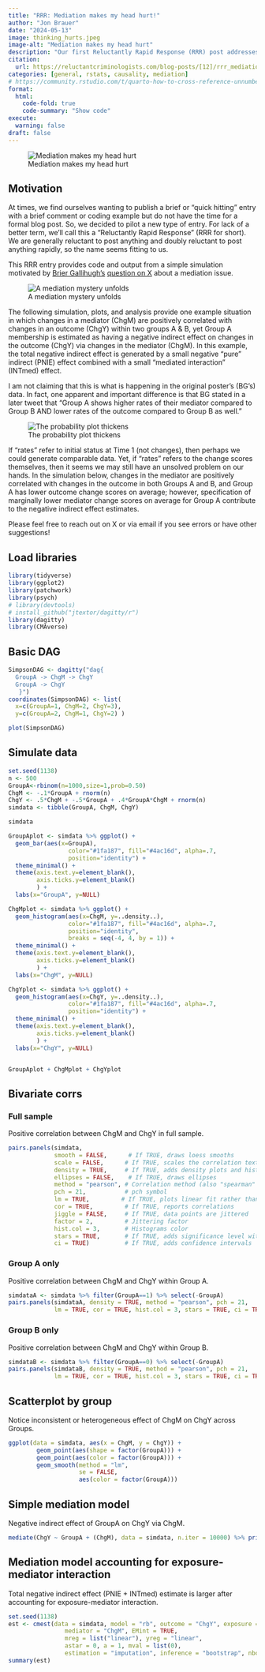 ```yaml
---
title: "RRR: Mediation makes my head hurt!"
author: "Jon Brauer"
date: "2024-05-13"
image: thinking_hurts.jpeg
image-alt: "Mediation makes my head hurt"
description: "Our first Reluctantly Rapid Response (RRR) post addresses a confusing mediation issue."
citation:
  url: https://reluctantcriminologists.com/blog-posts/[12]/rrr_mediation.html
categories: [general, rstats, causality, mediation]
# https://community.rstudio.com/t/quarto-how-to-cross-reference-unnumbered-book-chapter/136279/2
format:
  html:
    code-fold: true
    code-summary: "Show code"
execute: 
  warning: false
draft: false
---
```


![Mediation makes my head hurt](thinking_hurts.jpeg)

## Motivation

At times, we find ourselves wanting to publish a brief or "quick hitting" entry with a brief comment or coding example but do not have the time for a formal blog post. So, we decided to pilot a new type of entry. For lack of a better term, we'll call this a "Reluctantly Rapid Response" (RRR for short). We are generally reluctant to post anything and doubly reluctant to post anything rapidly, so the name seems fitting to us. 

This RRR entry provides code and output from a simple simulation motivated by [Brier Gallihugh's](https://twitter.com/Brier_Gallihugh) [question on X](https://x.com/Brier_Gallihugh/status/1789398630425649302) about a mediation issue. 

![A mediation mystery unfolds](BG_tweet.jpeg)

The following simulation, plots, and analysis provide one example situation in which changes in a mediator (ChgM) are positively correlated with changes in an outcome (ChgY) within two groups A & B, yet Group A membership is estimated as having a negative indirect effect on changes in the outcome (ChgY) via changes in the mediator (ChgM). In this example, the total negative indirect effect is generated by a small negative "pure" indirect (PNIE) effect combined with a small "mediated interaction" (INTmed) effect. 

I am not claiming that this is what is happening in the original poster's (BG's) data. In fact, one apparent and important difference is that BG stated in a later tweet that "Group A shows higher rates of their mediator compared to Group B AND lower rates of the outcome compared to Group B as well." 

![The probability plot thickens](BG_tweet2.jpeg)

If "rates" refer to initial status at Time 1 (not changes), then perhaps we could generate comparable data. Yet, if "rates" refers to the change scores themselves, then it seems we may still have an unsolved problem on our hands. In the simulation below, changes in the mediator are positively correlated with changes in the outcome in both Groups A and B, and Group A has lower outcome change scores on average; however, specification of marginally lower mediator change scores on average for Group A contribute to the negative indirect effect estimates. 

Please feel free to reach out on X or via email if you see errors or have other suggestions! 

## Load libraries

```r
library(tidyverse)
library(ggplot2)
library(patchwork)
library(psych)
# library(devtools)
# install_github("jtextor/dagitty/r")
library(dagitty)
library(CMAverse)

```

## Basic DAG

```r
SimpsonDAG <- dagitty("dag{
  GroupA -> ChgM -> ChgY
  GroupA -> ChgY
   }") 
coordinates(SimpsonDAG) <- list(
  x=c(GroupA=1, ChgM=2, ChgY=3),
  y=c(GroupA=2, ChgM=1, ChgY=2) )

plot(SimpsonDAG)
```

## Simulate data

```r

set.seed(1138)
n <- 500
GroupA<-rbinom(n=1000,size=1,prob=0.50)
ChgM <- -.1*GroupA + rnorm(n)
ChgY <- .5*ChgM + -.5*GroupA + .4*GroupA*ChgM + rnorm(n)
simdata <- tibble(GroupA, ChgM, ChgY)

simdata
```

```r
GroupAplot <- simdata %>% ggplot() +
  geom_bar(aes(x=GroupA),
                 color="#1fa187", fill="#4ac16d", alpha=.7,
                 position="identity") + 
  theme_minimal() + 
  theme(axis.text.y=element_blank(),  
        axis.ticks.y=element_blank()
        ) +
  labs(x="GroupA", y=NULL)

ChgMplot <- simdata %>% ggplot() +
  geom_histogram(aes(x=ChgM, y=..density..),
                 color="#1fa187", fill="#4ac16d", alpha=.7,
                 position="identity", 
                 breaks = seq(-4, 4, by = 1)) + 
  theme_minimal() + 
  theme(axis.text.y=element_blank(),  
        axis.ticks.y=element_blank()
        ) +
  labs(x="ChgM", y=NULL)

ChgYplot <- simdata %>% ggplot() +
  geom_histogram(aes(x=ChgY, y=..density..),
                 color="#1fa187", fill="#4ac16d", alpha=.7,
                 position="identity") + 
  theme_minimal() + 
  theme(axis.text.y=element_blank(),  
        axis.ticks.y=element_blank()
        ) +
  labs(x="ChgY", y=NULL)


GroupAplot + ChgMplot + ChgYplot
```

## Bivariate corrs

### Full sample

Positive correlation between ChgM and ChgY in full sample.

```r
pairs.panels(simdata,
             smooth = FALSE,      # If TRUE, draws loess smooths
             scale = FALSE,      # If TRUE, scales the correlation text font
             density = TRUE,     # If TRUE, adds density plots and histograms
             ellipses = FALSE,    # If TRUE, draws ellipses
             method = "pearson", # Correlation method (also "spearman" or "kendall")
             pch = 21,           # pch symbol
             lm = TRUE,         # If TRUE, plots linear fit rather than the LOESS (smoothed) fit
             cor = TRUE,         # If TRUE, reports correlations
             jiggle = FALSE,     # If TRUE, data points are jittered
             factor = 2,         # Jittering factor
             hist.col = 3,       # Histograms color
             stars = TRUE,       # If TRUE, adds significance level with stars
             ci = TRUE)          # If TRUE, adds confidence intervals
```

### Group A only 

Positive correlation between ChgM and ChgY within Group A.

```r

simdataA <- simdata %>% filter(GroupA==1) %>% select(-GroupA)
pairs.panels(simdataA, density = TRUE, method = "pearson", pch = 21, 
             lm = TRUE, cor = TRUE, hist.col = 3, stars = TRUE, ci = TRUE)  
```

### Group B only 

Positive correlation between ChgM and ChgY within Group B.

```r

simdataB <- simdata %>% filter(GroupA==0) %>% select(-GroupA)
pairs.panels(simdataB, density = TRUE, method = "pearson", pch = 21, 
             lm = TRUE, cor = TRUE, hist.col = 3, stars = TRUE, ci = TRUE)  
```

## Scatterplot by group

Notice inconsistent or heterogeneous effect of ChgM on ChgY across Groups. 

```r
ggplot(data = simdata, aes(x = ChgM, y = ChgY)) +
        geom_point(aes(shape = factor(GroupA))) +
        geom_point(aes(color = factor(GroupA))) +
        geom_smooth(method = "lm", 
                    se = FALSE, 
                    aes(color = factor(GroupA))) 
```


## Simple mediation model

Negative indirect effect of GroupA on ChgY via ChgM.

```r
mediate(ChgY ~ GroupA + (ChgM), data = simdata, n.iter = 10000) %>% print(short = TRUE)
```

## Mediation model accounting for exposure-mediator interaction

Total negative indirect effect (PNIE + INTmed) estimate is larger after accounting for exposure-mediator interaction. 

```r
set.seed(1138)
est <- cmest(data = simdata, model = "rb", outcome = "ChgY", exposure = "GroupA",
                mediator = "ChgM", EMint = TRUE,
                mreg = list("linear"), yreg = "linear",
                astar = 0, a = 1, mval = list(0),
                estimation = "imputation", inference = "bootstrap", nboot = 20)
summary(est)
```


